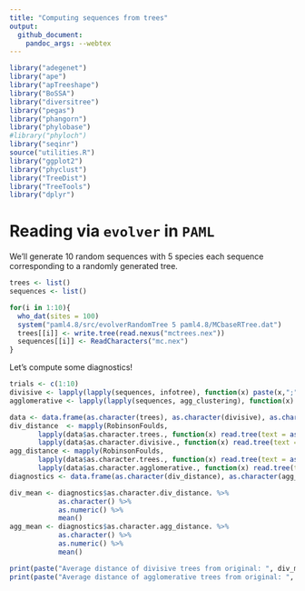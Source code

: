 ```yaml
---
title: "Computing sequences from trees"
output:
  github_document:
    pandoc_args: --webtex
---
```


```r
library("adegenet")
library("ape")
library("apTreeshape")
library("BoSSA")
library("diversitree")
library("pegas")
library("phangorn")
library("phylobase")
#library("phyloch")
library("seqinr")
source("utilities.R")
library("ggplot2")
library("phyclust")
library("TreeDist")
library("TreeTools")
library("dplyr")
```

# Reading via `evolver` in `PAML`

We'll generate 10 random sequences with 5 species each sequence corresponding to a randomly generated tree. 

```r
trees <- list()
sequences <- list()

for(i in 1:10){
  who_dat(sites = 100)
  system("paml4.8/src/evolverRandomTree 5 paml4.8/MCbaseRTree.dat") 
  trees[[i]] <- write.tree(read.nexus("mctrees.nex"))
  sequences[[i]] <- ReadCharacters("mc.nex")
}
```

Let's compute some diagnostics! 

```r
trials <- c(1:10)
divisive <- lapply(lapply(sequences, infotree), function(x) paste(x,";", sep = ""))
agglomerative <- lapply(lapply(sequences, agg_clustering), function(x) paste(x,";", sep = ""))

data <- data.frame(as.character(trees), as.character(divisive), as.character(agglomerative))
div_distance  <- mapply(RobinsonFoulds,
       lapply(data$as.character.trees., function(x) read.tree(text = as.character(x))),
       lapply(data$as.character.divisive., function(x) read.tree(text = as.character(x))))
agg_distance <- mapply(RobinsonFoulds,
       lapply(data$as.character.trees., function(x) read.tree(text = as.character(x))),
       lapply(data$as.character.agglomerative., function(x) read.tree(text = as.character(x))))
diagnostics <- data.frame(as.character(div_distance), as.character(agg_distance))
```

```r


div_mean <- diagnostics$as.character.div_distance. %>% 
            as.character() %>% 
            as.numeric() %>% 
            mean()
agg_mean <- diagnostics$as.character.agg_distance. %>% 
            as.character() %>% 
            as.numeric() %>% 
            mean()

print(paste("Average distance of divisive trees from original: ", div_mean, sep = ""))
print(paste("Average distance of agglomerative trees from original: ", agg_mean, sep = ""))
```

